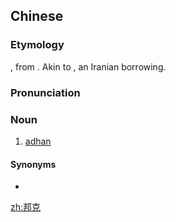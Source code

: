 ==Chinese==
{{zh-forms}}

===Etymology===
{{bor|zh|fa|بانگ|tr=bâng}}, from {{der|zh|pal|𐭥𐭠𐭭𐭢|tr=vāng}}. Akin to {{cog|xcl|վանգ|}}, an Iranian borrowing.

===Pronunciation===
{{zh-pron
|m=bāngkè
|cat=n
}}

===Noun===
{{zh-noun}}

# {{lb|zh|Islam}} [[adhan]]

====Synonyms====
* {{zh-l|喚禮}}

[[zh:邦克]]